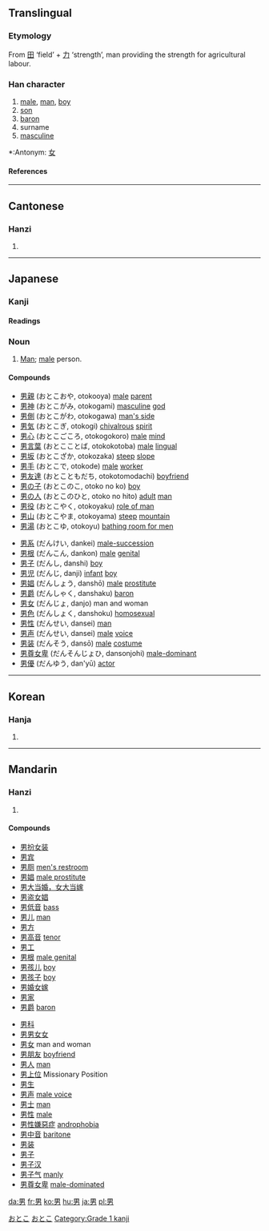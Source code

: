 ==Translingual==
===Etymology===
From [[田]] ‘field’ + [[力]] ‘strength’, man providing the strength for agricultural labour.
===Han character===
{{Han char|rn=102|rad=田|as=02|sn=7|four=6042<sub>7</sub>|canj=田大尸 (WKS)}}
# [[male]], [[man]], [[boy]]
# [[son]]
# [[baron]]
# surname
# [[masculine]]


*:Antonym: [[女]]
====References====
{{Han ref|kx=0759.020|dkj=21730|dj=1169.020|hdz=42529.050|uh=7537|ud=30007|bh=A86B|bd=43115}}
----
==Cantonese==
===Hanzi===
{{yue-hanzi|jyut=|y=naam4}}
# {{defn|Cantonese}}
----
== Japanese ==
[[Category:1000_Japanese_basic_words|おとこ]]
=== Kanji ===
{{ja-kanji|grade=|rs=田02}}
====Readings====
{{ja-readings|on=[[だん]] (dan), [[なん]] (nan)|kun=[[おとこ]] (otoko)}}

=== Noun ===
[[Category:Japanese nouns|おとこ]]
{{janoun|おとこ|otoko}}

# [[Man]]; [[male]] person.

====Compounds====
{{top}}
*[[男親]] (おとこおや, otokooya) [[male]] [[parent]]
*[[男神]] (おとこがみ, otokogami) [[masculine]] [[god]]
*[[男側]] (おとこがわ, otokogawa) [[man's side]]
*[[男気]] (おとこぎ, otokogi) [[chivalrous]] [[spirit]]
*[[男心]] (おとこごころ, otokogokoro) [[male]] [[mind]]
*[[男言葉]] (おとこことば, otokokotoba) [[male]] [[lingual]]
*[[男坂]] (おとこざか, otokozaka) [[steep]] [[slope]]
*[[男手]] (おとこで, otokode) [[male]] [[worker]]
*[[男友達]] (おとこともだち, otokotomodachi) [[boyfriend]]
*[[男の子]] (おとこのこ, otoko no ko) [[boy]]
*[[男の人]] (おとこのひと, otoko no hito) [[adult]] [[man]]
*[[男役]] (おとこやく, otokoyaku) [[role of man]]
*[[男山]] (おとこやま, otokoyama) [[steep]] [[mountain]]
*[[男湯]] (おとこゆ, otokoyu) [[bathing room for men]]
{{mid}}
*[[男系]] (だんけい, dankei) [[male-succession]]
*[[男根]] (だんこん, dankon) [[male]] [[genital]]
*[[男子]] (だんし, danshi) [[boy]]
*[[男児]] (だんじ, danji) [[infant]] [[boy]]
*[[男娼]] (だんしょう, danshō) [[male]] [[prostitute]]
*[[男爵]] (だんしゃく, danshaku) [[baron]]
*[[男女]] (だんじょ, danjo) man and woman
*[[男色]] (だんしょく, danshoku) [[homosexual]]
*[[男性]] (だんせい, dansei) [[man]]
*[[男声]] (だんせい, dansei) [[male]] [[voice]]
*[[男装]] (だんそう, dansō) [[male]] [[costume]]
*[[男尊女卑]] (だんそんじょひ, dansonjohi) [[male-dominant]]
*[[男優]] (だんゆう, dan'yū) [[actor]]
{{bottom}}
----

==Korean==
===Hanja===
{{ko-hanja|hangeul=남|eumhun=사내|rv=nam|mr=nam|y=nam}}
# {{defn|Korean}}






[[Category:Grade 1 kanji]]
----
==Mandarin==
===Hanzi===
{{cmn-hanzi|pin=[[nán]] (nan2)|wg=nan<sup>2</sup>}}
# {{defn|Mandarin}}

====Compounds====
{{top}}
*[[男扮女装]]
*[[男宾]]
*[[男厕]] [[men's restroom]]
*[[男娼]] [[male prostitute]]
*[[男大当婚，女大当嫁]]
*[[男盗女娼]]
*[[男低音]] [[bass]]
*[[男儿]] [[man]]
*[[男方]] 
*[[男高音]] [[tenor]]
*[[男工]] 
*[[男根]] [[male genital]]
*[[男孩儿]] [[boy]]
*[[男孩子]] [[boy]]
*[[男婚女嫁]]
*[[男家]] 
*[[男爵]] [[baron]]
{{mid}}
*[[男科]]
*[[男男女女]]
*[[男女]] man and woman
*[[男朋友]] [[boyfriend]]
*[[男人]] [[man]]
*[[男上位]] Missionary Position
*[[男生]]
*[[男声]] [[male voice]]
*[[男士]] [[man]]
*[[男性]] [[male]]
*[[男性嫌惡症]] [[androphobia]]
*[[男中音]] [[baritone]] 
*[[男装]]
*[[男子]]
*[[男子汉]]
*[[男子气]] [[manly]]
*[[男尊女卑]] [[male-dominated]]
{{bottom}}

[[da:男]]
[[fr:男]]
[[ko:男]]
[[hu:男]]
[[ja:男]]
[[pl:男]]